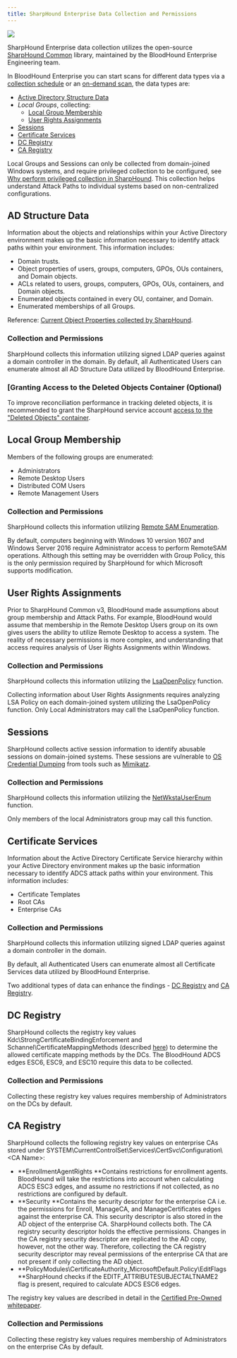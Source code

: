 ```yaml
---
title: SharpHound Enterprise Data Collection and Permissions
---
```


<Frame>
  <img src="/hc/images/image-2-1.png"/>
</Frame>

SharpHound Enterprise data collection utilizes the open-source [SharpHound Common](https://github.com/BloodHoundAD/SharpHoundCommon) library, maintained by the BloodHound Enterprise Engineering team.

In BloodHound Enterprise you can start scans for different data types via a [collection schedule](/hc/en-us/articles/18502463306907-Create-a-data-collection-schedule) or an [on-demand scan](/hc/en-us/articles/24687968208923-Run-an-On-Demand-Scan), the data types are:

* [Active Directory Structure Data](/hc/en-us/articles/9263138135963-SharpHound-Enterprise-Data-Collection-and-Permissions#ad-structure-data)
* _Local Groups_, collecting:
    * [Local Group Membership](/hc/en-us/articles/9263138135963-SharpHound-Enterprise-Data-Collection-and-Permissions#local-group-membership)
    * [User Rights Assignments](/hc/en-us/articles/9263138135963-SharpHound-Enterprise-Data-Collection-and-Permissions#user-rights-assignments)
* [Sessions](/hc/en-us/articles/9263138135963-SharpHound-Enterprise-Data-Collection-and-Permissions#sessions)
* [Certificate Services](/hc/en-us/articles/9263138135963-SharpHound-Enterprise-Data-Collection-and-Permissions#certificate-services)
* [DC Registry](/hc/en-us/articles/9263138135963-SharpHound-Enterprise-Data-Collection-and-Permissions#dc-registry)
* [CA Registry](/hc/en-us/articles/9263138135963-SharpHound-Enterprise-Data-Collection-and-Permissions#ca-registry)

Local Groups and Sessions can only be collected from domain-joined Windows systems, and require privileged collection to be configured, see [Why perform privileged collection in SharpHound](/hc/en-us/articles/9353134451867-Why-perform-privileged-collection-in-SharpHound). This collection helps understand Attack Paths to individual systems based on non-centralized configurations.

## AD Structure Data

Information about the objects and relationships within your Active Directory environment makes up the basic information necessary to identify attack paths within your environment. This information includes:

* Domain trusts.
* Object properties of users, groups, computers, GPOs, OUs containers, and Domain objects.
* ACLs related to users, groups, computers, GPOs, OUs, containers, and Domain objects.
* Enumerated objects contained in every OU, container, and Domain.
* Enumerated memberships of all Groups.

Reference: [Current Object Properties collected by SharpHound](https://github.com/BloodHoundAD/SharpHoundCommon/blob/v3/src/CommonLib/LDAPQueries/CommonProperties.cs).

### Collection and Permissions

SharpHound collects this information utilizing signed LDAP queries against a domain controller in the domain. By default, all Authenticated Users can enumerate almost all AD Structure Data utilized by BloodHound Enterprise.

### [Granting Access to the Deleted Objects Container (Optional)

To improve reconciliation performance in tracking deleted objects, it is recommended to grant the SharpHound service account [access to the "Deleted Objects" container](https://learn.microsoft.com/en-us/troubleshoot/windows-server/identity/non-administrators-view-deleted-object-container). 

## Local Group Membership

Members of the following groups are enumerated:

* Administrators
* Remote Desktop Users
* Distributed COM Users
* Remote Management Users

### Collection and Permissions

SharpHound collects this information utilizing [Remote SAM Enumeration](https://learn.microsoft.com/en-us/windows/security/threat-protection/security-policy-settings/network-access-restrict-clients-allowed-to-make-remote-sam-calls).

By default, computers beginning with Windows 10 version 1607 and Windows Server 2016 require Administrator access to perform RemoteSAM operations. Although this setting may be overridden with Group Policy, this is the only permission required by SharpHound for which Microsoft supports modification.

## User Rights Assignments

Prior to SharpHound Common v3, BloodHound made assumptions about group membership and Attack Paths. For example, BloodHound would assume that membership in the Remote Desktop Users group on its own gives users the ability to utilize Remote Desktop to access a system. The reality of necessary permissions is more complex, and understanding that access requires analysis of User Rights Assignments within Windows.

### Collection and Permissions

SharpHound collects this information utilizing the [LsaOpenPolicy](https://learn.microsoft.com/en-us/windows/win32/api/ntsecapi/nf-ntsecapi-lsaopenpolicy) function.

Collecting information about User Rights Assignments requires analyzing LSA Policy on each domain-joined system utilizing the LsaOpenPolicy function. Only Local Administrators may call the LsaOpenPolicy function.

## Sessions

SharpHound collects active session information to identify abusable sessions on domain-joined systems. These sessions are vulnerable to [OS Credential Dumping](https://attack.mitre.org/techniques/T1003/001/) from tools such as [Mimikatz](https://github.com/ParrotSec/mimikatz).

### Collection and Permissions

SharpHound collects this information utilizing the [NetWkstaUserEnum](https://learn.microsoft.com/en-us/windows/win32/api/lmwksta/nf-lmwksta-netwkstauserenum) function.

Only members of the local Administrators group may call this function.

## Certificate Services

Information about the Active Directory Certificate Service hierarchy within your Active Directory environment makes up the basic information necessary to identify ADCS attack paths within your environment. This information includes:

* Certificate Templates
* Root CAs
* Enterprise CAs

### Collection and Permissions

SharpHound collects this information utilizing signed LDAP queries against a domain controller in the domain.

By default, all Authenticated Users can enumerate almost all Certificate Services data utilized by BloodHound Enterprise.

Two additional types of data can enhance the findings - [DC Registry](/hc/en-us/articles/9263138135963-SharpHound-Enterprise-Data-Collection-and-Permissions#dc-registry) and [CA Registry](/hc/en-us/articles/9263138135963-SharpHound-Enterprise-Data-Collection-and-Permissions#ca-registry).

## DC Registry

SharpHound collects the registry key values Kdc\\StrongCertificateBindingEnforcement and Schannel\\CertificateMappingMethods (described [here](https://support.microsoft.com/en-us/topic/kb5014754-certificate-based-authentication-changes-on-windows-domain-controllers-ad2c23b0-15d8-4340-a468-4d4f3b188f16)) to determine the allowed certificate mapping methods by the DCs. The BloodHound ADCS edges ESC6, ESC9, and ESC10 require this data to be collected.

### Collection and Permissions

Collecting these registry key values requires membership of Administrators on the DCs by default.

## CA Registry

SharpHound collects the following registry key values on enterprise CAs stored under SYSTEM\\CurrentControlSet\\Services\\CertSvc\\Configuration\\&lt;CA Name&gt;: 

* **EnrollmentAgentRights
    **Contains restrictions for enrollment agents. BloodHound will take the restrictions into account when calculating ADCS ESC3 edges, and assume no restrictions if not collected, as no restrictions are configured by default. 
* **Security
    **Contains the security descriptor for the enterprise CA i.e. the permissions for Enroll, ManageCA, and ManageCertificates edges against the enterprise CA. This security descriptor is also stored in the AD object of the enterprise CA. SharpHound collects both. The CA registry security descriptor holds the effective permissions. Changes in the CA registry security descriptor are replicated to the AD copy, however, not the other way. Therefore, collecting the CA registry security descriptor may reveal permissions of the enterprise CA that are not present if only collecting the AD object. 
* **PolicyModules\\CertificateAuthority_MicrosoftDefault.Policy\\EditFlags
    **SharpHound checks if the EDITF_ATTRIBUTESUBJECTALTNAME2 flag is present, required to calculate ADCS ESC6 edges.

The registry key values are described in detail in the [Certified Pre-Owned whitepaper](https://specterops.io/wp-content/uploads/sites/3/2022/06/Certified_Pre-Owned.pdf).

### Collection and Permissions

Collecting these registry key values requires membership of Administrators on the enterprise CAs by default.

